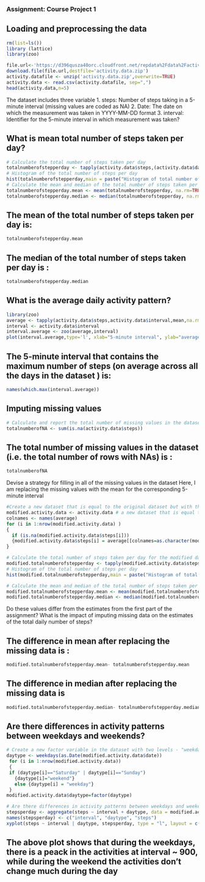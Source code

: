 ### Assignment: Course Project 1

## Loading and preprocessing the data
```r
rm(list=ls())
library (lattice)
library(zoo)

file.url<-'https://d396qusza40orc.cloudfront.net/repdata%2Fdata%2Factivity.zip'
download.file(file.url,destfile='activity.data.zip')
activity.datafile <- unzip('activity.data.zip',overwrite=TRUE)
activity.data <- read.csv(activity.datafile, sep=",")
head(activity.data,n=5)

```

The dataset includes three variable
1. steps: Number of steps taking in a 5-minute interval (missing values are coded as NA)
2. Date: The date on which the measurement was taken in YYYY-MM-DD format
3. interval: Identifier for the 5-minute interval in which measurement was taken?

## What is mean total number of steps taken per day?

```r
# Calculate the total number of steps taken per day
totalnumberofstepperday <- tapply(activity.data$steps,(activity.data$date),sum)
# Histogram of the total number of steps per day
hist(totalnumberofstepperday,main = paste("Histogram of total number of steps per day"),xlab="Number of steps per day", col='blue')
# Calculate the mean and median of the total number of steps taken per day
totalnumberofstepperday.mean <- mean(totalnumberofstepperday, na.rm=TRUE)
totalnumberofstepperday.median <- median(totalnumberofstepperday, na.rm=TRUE)

```

## The mean of the total number of steps taken per day is:

```r
totalnumberofstepperday.mean
```

## The median of the total number of steps taken per day is :
```r
totalnumberofstepperday.median
```


## What is the average daily activity pattern?
```r
library(zoo)
average <- tapply(activity.data$steps,activity.data$interval,mean,na.rm = TRUE)
interval <- activity.data$interval
interval.average <- zoo(average,interval)
plot(interval.average,type='l', xlab="5-minute interval", ylab="average number of steps across all days ", main = "average number of steps taken across all days per 5-minute interval", col='red')

```


## The 5-minute interval that contains the maximum number of steps (on average across all the days in the dataset ) is:
```r
names(which.max(interval.average))
```

## Imputing missing values

```r
# Calculate and report the total number of missing values in the dataset (i.e. the total number of rows with NAs)
totalnumberofNA <- sum(is.na(activity.data$steps))
```
## The total number of missing values in the dataset (i.e. the total number of rows with NAs) is :

```r
totalnumberofNA
```

Devise a strategy for filling in all of the missing values in the dataset
Here, I am replacing the missing values with the mean for the corresponding 5-minute interval

```r
#Create a new dataset that is equal to the original dataset but with the missing data filled in.
modified.activity.data <- activity.data # a new dataset that is equal to activity.data but the missing data will be filled in
colnames <- names(average)
for (i in 1:nrow(modified.activity.data) )
{
  if (is.na(modified.activity.data$steps[i]))
  {modified.activity.data$steps[i] = average[[colnames=as.character(modified.activity.data$interval[i])]]}
}

# Calculate the total number of steps taken per day for the modified dataset
modified.totalnumberofstepperday <- tapply(modified.activity.data$steps,(modified.activity.data$date),sum)
# Histogram of the total number of steps per day
hist(modified.totalnumberofstepperday,main = paste("Histogram of total number of steps per day"),xlab="Number of steps per day",col='red')

# Calculate the mean and median of the total number of steps taken per day
modified.totalnumberofstepperday.mean <- mean(modified.totalnumberofstepperday,na.rm = TRUE)
modified.totalnumberofstepperday.median <- median(modified.totalnumberofstepperday,na.rm = TRUE)
```
Do these values differ from the estimates from the first part of the assignment? What is the impact of imputing missing data on the estimates of the total daily number of steps?

## The difference in mean after replacing the missing data is :
```r
modified.totalnumberofstepperday.mean- totalnumberofstepperday.mean
```

## The difference in median after replacing the missing data is 
```r
modified.totalnumberofstepperday.median- totalnumberofstepperday.median

```


## Are there differences in activity patterns between weekdays and weekends?
```r
# Create a new factor variable in the dataset with two levels - "weekday" and "weekend" indicating whether a given date is a weekday or weekend day.
daytype <- weekdays(as.Date(modified.activity.data$date))
 for (i in 1:nrow(modified.activity.data))
 {
 if (daytype[i]=="Saturday" | daytype[i]=="Sunday") 
   {daytype[i]="weekend"}
   else {daytype[i] = "weekday"}
 }
modified.activity.data$daytype=factor(daytype)

# Are there differences in activity patterns between weekdays and weekends?
stepsperday <- aggregate(steps ~ interval + daytype, data = modified.activity.data, mean)
names(stepsperday) <- c("interval", "daytype", "steps")
xyplot(steps ~ interval | daytype, stepsperday, type = "l", layout = c(1, 2), xlab = "Interval", ylab = "Number of steps")

```

## The above plot shows that during the weekdays, there is a peack in the activities at interval ~ 900, while during the weekend the activities don't change much during the day 
